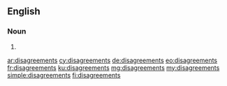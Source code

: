 ==English==

===Noun===
{{head|en|noun plural form}}

# {{plural of|disagreement|lang=en}}

[[ar:disagreements]]
[[cy:disagreements]]
[[de:disagreements]]
[[eo:disagreements]]
[[fr:disagreements]]
[[ku:disagreements]]
[[mg:disagreements]]
[[my:disagreements]]
[[simple:disagreements]]
[[fi:disagreements]]